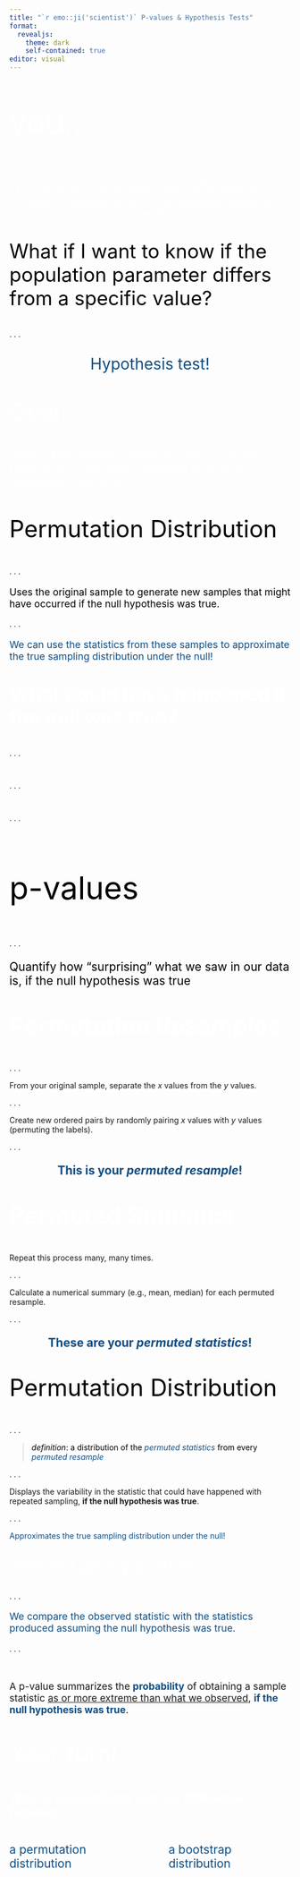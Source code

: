 ```yaml
---
title: "`r emo::ji('scientist')` P-values & Hypothesis Tests"
format: 
  revealjs:
    theme: dark
    self-contained: true
editor: visual
---
```


::: {style="font-size: 4em; color: #FFFFFF;"}
you...
:::

::: {style="font-size: 1.25em; color: #FFFFFF;"}
- understand the importance of sampling variability
- know about using confidence intervals to estimate a range of plausible values
for the population parameter
- want to know how p-values fit in
:::

##  {background-color="#B6CADA"}

::: {style="font-size: 2.5em; color: #000000;"}
What if I want to know if the population parameter differs from a 
specific value?
:::

. . .

<center>
::: {style="font-size: 2em; color: #0F4C81;"}
Hypothesis test!
:::
</center>

##

::: {style="font-size: 3em; color: #FFFFFF;"}
Goal:
:::

::: {style="font-size: 1.5em; color: #FFFFFF;"}
Assess how different what we saw in our data is from what could have
happened if the null hypothesis was true
:::

##  {background-color="#B6CADA"}

::: {style="font-size: 3em; color: #000000;"}
Permutation Distribution
:::

. . .

::: {style="font-size: 1.25em; color: #000000;"}
Uses the original sample to generate new samples that might have occurred if the null hypothesis was true. 
:::

. . .

::: {style="font-size: 1.25em; color: #0F4C81;"}
We can use the statistics from these samples to approximate the
true sampling distribution under the null!
:::

##

::: {style="font-size: 2.5em; color: #FFFFFF;"}
**What could have happened if the null was true?**
:::

. . .

::: {style="font-size: 0.75em; color: #FFFFFF;"}
Like before, we are interested in knowing how a statistic varies from sample to sample.
:::

. . .

::: {style="font-size: 0.75em; color: #FFFFFF;"}
Again, knowing a statistic's behavior helps us make better / more informed decisions!
:::

. . .

::: {style="font-size: 0.75em; color: #FFFFFF;"}
This helps us know what statistics are more or less likely to occur if the null hypothesis is true.
:::

##  {background-color="#B6CADA"}

::: {style="font-size: 4em; color: #000000;"}
p-values
:::

. . .

::: {style="font-size: 1.5em; color: #000000;"}
Quantify how "surprising" what we saw in our data is, if the null
hypothesis was true
:::

##

::: {style="font-size: 3em; color: #FFFFFF;"}
**Permutation Resamples**
:::

. . .

From your original sample, separate the $x$ values from the $y$ values. 

. . .

Create new ordered pairs by randomly pairing $x$ values with $y$ values (permuting the labels). 

. . .

<center>
::: {style="font-size: 1.5em; color: #0F4C81;"}
**This is your _permuted resample_!** 
:::
</center>

##

::: {style="font-size: 3em; color: #FFFFFF;"}
**Permuted Statistics**
:::

Repeat this process many, many times. 

. . .

Calculate a numerical summary (e.g., mean, median) for each permuted resample. 

. . .

<center>
::: {style="font-size: 1.5em; color: #0F4C81;"}
**These are your _permuted statistics_!** 
:::
</center>

##  {background-color="#B6CADA"}

::: {style="font-size: 3em; color: #000000;"}
Permutation Distribution
:::

. . .

> [*definition*: a distribution of the]{style="color: #000000;"} [*permuted statistics*]{style="color: #0F4C81;"}
[from every]{style="color: #000000;"} [*permuted resample*]{style="color: #0F4C81;"}

. . .

Displays the variability in the statistic that could have happened with repeated sampling, **if the null hypothesis was true**.

. . .

::: {style="color: #0F4C81;"}
Approximates the true sampling distribution under the
null!
:::

##

::: {style="font-size: 2em; color: #FFFFFF;"}
How do I get my p-value?
:::

. . .

::: {style="font-size: 1.25em; color: #0F4C81;"}
We compare the observed statistic with the statistics produced assuming the null hypothesis was true.
:::

. . .

</br>

::: {style="font-size: 1.25em;"}
A p-value summarizes the [**probability**]{style="color: #0F4C81;"}
 of obtaining a sample statistic [as or more extreme than what we observed]{.underline}, [**if the null hypothesis was true**]{style="color: #0F4C81;"}.
:::

##

::: {style="font-size: 3em; color: #FFFFFF;"}
Your turn!
:::

::: {style="font-size: 1.5em; color: #FFFFFF;"}
**What is one similarity and one difference between**
:::

::: columns
::: {.column width="45%"}

::: {style="font-size: 1.5em; color: #0F4C81;"}
a permutation distribution
:::

:::

::: {.column width="5%"}
:::

::: {.column width="45%"}

::: {style="font-size: 1.5em; color: #0F4C81;"}
a bootstrap distribution
:::

:::
:::
